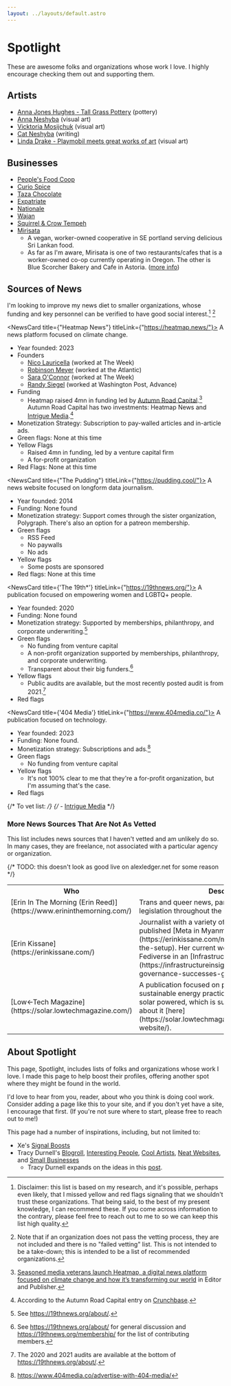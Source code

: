 ```yaml
---
layout: ../layouts/default.astro
---
```



# Spotlight

These are awesome folks and organizations whose work I love. I highly encourage checking them out and supporting them.

## Artists

- [Anna Jones Hughes - Tall Grass Pottery](https://www.etsy.com/shop/TallGrassPottery) (pottery)
- [Anna Neshyba](https://anna-neshyba.squarespace.com/) (visual art)
- [Vicktoria Mosijchuk](https://vmoartist.com/) (visual art)
- [Cat Neshyba](https://catnesh.net/) (writing)
- [Linda Drake - Playmobil meets great works of art](https://www.instagram.com/playmotableaux/) (visual art)

## Businesses

- [People's Food Coop](https://www.peoples.coop/)
- [Curio Spice](https://curiospice.com/)
- [Taza Chocolate](https://tazachocolate.com/)
- [Expatriate](http://expatriatepdx.com/)
- [Nationale](https://www.nationale.us/info)
- [Wajan](https://www.wajanpdx.com/)
- [Squirrel & Crow Tempeh](https://eattempeh.com/)
- [Mirisata](https://mirisata.com/)
  - A vegan, worker-owned cooperative in SE portland serving delicious Sri Lankan food.
  - As far as I'm aware, Mirisata is one of two restaurants/cafes that is a worker-owned co-op currently operating in Oregon. The other is Blue Scorcher Bakery and Cafe in Astoria. ([more info](https://www.pdxmonthly.com/eat-and-drink/2021/03/restaurants-in-portland-and-beyond-look-to-cooperative-ownership-models-during-the-pandemic))

## Sources of News

I'm looking to improve my news diet to smaller organizations, whose funding and key personnel can be verified to have good social interest.[^1] [^2]

<NewsCard title={"Heatmap News"} titleLink={"https://heatmap.news/"}>
A news platform focused on climate change.

- Year founded: 2023
- Founders
  - [Nico Lauricella](https://heatmap.news/u/nicolauricella) (worked at The Week)
  - [Robinson Meyer](https://heatmap.news/u/robinsonmeyer) (worked at the Atlantic)
  - [Sara O'Connor](https://www.linkedin.com/in/sara-o-connor-842a474/) (worked at The Week)
  - [Randy Siegel](https://www.linkedin.com/in/randy-siegel-0269a820/) (worked at Washington Post, Advance)
- Funding
  - Heatmap raised 4mn in funding led by [Autumn Road Capital](https://autumnroad.com/).[^3] Autumn Road Capital has two investments: Heatmap News and [Intrigue Media](https://www.internationalintrigue.io/).[^4]
- Monetization Strategy: Subscription to pay-walled articles and in-article ads.
- Green flags: None at this time
- Yellow Flags
  - Raised 4mn in funding, led by a venture capital firm
  - A for-profit organization
- Red Flags: None at this time

</NewsCard>

<NewsCard title={"The Pudding"} titleLink={"https://pudding.cool/"}>
A news website focused on longform data journalism.

- Year founded: 2014
- Funding: None found
- Monetization strategy: Support comes through the sister organization, Polygraph. There's also an option for a patreon membership.
- Green flags
  - RSS Feed
  - No paywalls
  - No ads
- Yellow flags
  - Some posts are sponsored
- Red flags: None at this time

</NewsCard>

<NewsCard title={'The 19th*'} titleLink={"https://19thnews.org/"}>
A publication focused on empowering women and LGBTQ+ people.

- Year founded: 2020
- Funding: None found
- Monetization strategy: Supported by memberships, philanthropy, and corporate underwriting.[^5]
- Green flags
  - No funding from venture capital
  - A non-profit organization supported by memberships, philanthropy, and corporate underwriting.
  - Transparent about their big funders.[^6]
- Yellow flags
  - Public audits are available, but the most recently posted audit is from 2021.[^7]
- Red flags

</NewsCard>

<NewsCard title={'404 Media'} titleLink={"https://www.404media.co/"}>
A publication focused on technology.

- Year founded: 2023
- Funding: None found.
- Monetization strategy: Subscriptions and ads.[^8]
- Green flags
  - No funding from venture capital
- Yellow flags
  - It's not 100% clear to me that they're a for-profit organization, but I'm assuming that's the case.
- Red flags

</NewsCard>

{/* To vet list: */}
{/* - [Intrigue Media](https://www.internationalintrigue.io/) */}

### More News Sources That Are Not As Vetted

This list includes news sources that I haven't vetted and am unlikely do so. In many cases, they are freelance, not associated with a particular agency or organization.

{/* TODO: this doesn't look as good live on alexledger.net for some reason */}

<table>
  <tr>
    <th>Who</th>
    <th>Description</th>
  </tr>
  <tr>
    <td>
      [Erin In The Morning (Erin Reed)](https://www.erininthemorning.com/)
    </td>
    <td>
      Trans and queer news, particularly focused on legislation throughout the
      U.S.
    </td>
  </tr>
  <tr>
    <td>[Erin Kissane](https://erinkissane.com/)</td>
    <td>
      Journalist with a variety of focuses. In 2023, Erin published [Meta in
      Myanmar](https://erinkissane.com/meta-in-myanmar-part-i-the-setup). Her
      current work focuses on the Fediverse in an [Infrastructure
      Insights](https://infrastructureinsights.fund/projects/fediverse-governance-successes-gaps/)
      project.
    </td>
  </tr>
  <tr>
    <td>[Low←Tech Magazine](https://solar.lowtechmagazine.com/)</td>
    <td>
      A publication focused on past technologies and sustainable energy
      practices. The website itself is solar powered, which is super cool and
      you can read about it
      [here](https://solar.lowtechmagazine.com/about/the-solar-website/).
    </td>
  </tr>
</table>

## About Spotlight

This page, Spotlight, includes lists of folks and organizations whose work I love. I made this page to help boost their profiles, offering another spot where they might be found in the world.

I'd love to hear from you, reader, about who you think is doing cool work. Consider adding a page like this to your site, and if you don't yet have a site, I encourage that first. (If you're not sure where to start, please free to reach out to me!)

This page had a number of inspirations, including, but not limited to:

- Xe's [Signal Boosts](https://xeiaso.net/signalboost/)
- Tracy Durnell's [Blogroll](https://tracydurnell.com/blogroll/),
  [Interesting People](https://tracydurnell.com/blogroll/interesting-people/),
  [Cool Artists](https://tracydurnell.com/blogroll/cool-artists/),
  [Neat Websites](https://tracydurnell.com/blogroll/neat-websites/), and
  [Small Businesses](https://tracydurnell.com/resources/shopping/)
  - Tracy Durnell expands on the ideas in this [post](https://tracydurnell.com/2022/10/28/expanding-the-blogroll/).

[^1]: Disclaimer: this list is based on my research, and it's possible, perhaps even likely, that I missed yellow and red flags signaling that we shouldn't trust these organizations. That being said, to the best of my present knowledge, I can recommend these. If you come across information to the contrary, please feel free to reach out to me to so we can keep this list high quality.
[^2]: Note that if an organization does not pass the vetting process, they are not included and there is no "failed vetting" list. This is not intended to be a take-down; this is intended to be a list of recommended organizations.
[^3]: [Seasoned media veterans launch Heatmap, a digital news platform focused on climate change and how it’s transforming our world](https://www.editorandpublisher.com/stories/seasoned-media-veterans-launch-heatmap-a-digital-news-platform-focused-on-climate-change-and-how) in Editor and Publisher.
[^4]: According to the Autumn Road Capital entry on [Crunchbase](https://www.crunchbase.com/organization/autumn-road-capital).
[^5]: See https://19thnews.org/about/.
[^6]: See https://19thnews.org/about/ for general discussion and https://19thnews.org/membership/ for the list of contributing members.
[^7]: The 2020 and 2021 audits are available at the bottom of https://19thnews.org/about/.
[^8]: https://www.404media.co/advertise-with-404-media/
